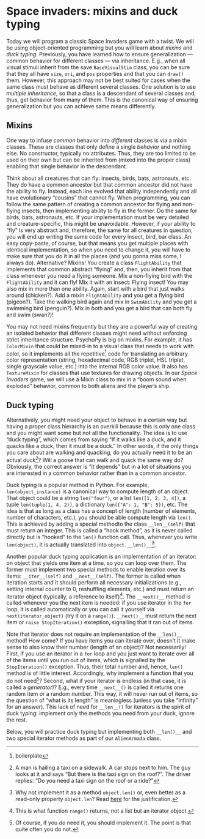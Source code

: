# Space invaders: mixins and duck typing {#seminar-02-05}

Today we will program a classic Space Invaders game with a twist. We will be using object-oriented programming but you will learn about _mixins_ and _duck typing_. Previously, you have learned how to ensure generalization --- common behavior for different classes --- via inheritance. E.g., when all visual stimuli inherit from the save `BaseVisualStim` class, you can be sure that they all have `size`, `ori`, and `pos` properties and that you can `draw()` them. However, this approach may not be best suited for cases when the same class must behave as different several classes. One solution is to use _multiple inheritance_, so that a class is a descendant of several classes and, thus, get behavior from many of them. This is the canonical way of ensuring generalization but you can achieve same means differently.

## Mixins
One way to infuse _common_ behavior into _different_ classes is via a mixin classes. These are classes that only define a single _behavior_ and nothing else. No constructor, typically no attributes. Thus, they are too limited to be used on their own but can be inherited from (mixed into the proper class) enabling that single behavior in the descendant.

Think about all creatures that can fly: insects, birds, bats, astronauts, etc. They do have a common ancestor but that common ancestor did not have the ability to fly. Instead, each line evolved that ability independently and all have evolutionary "cousins" that cannot fly. When programming, you can follow the same pattern of creating a common ancestor for flying and non-flying insects, then implementing ability to fly in the former. Do the same for birds, bats, astronauts, etc. If your implementation must be very detailed and creature-specific, this might be unavoidable. However, if your ability to "fly" is very abstract and, therefore, the same for all creatures in question, you will end up writing the same code for every insect, bird, bar class. An easy copy-paste, of course, but that means you get multiple places with identical implementation, so when you need to change it, you will have to make sure that you do it in all the places (and you gonna miss some, I always do). Alternative? Mixins! You create a class `FlightAbility` that implements that common abstract "flying" and, then, you inherit from that class whenever you need a flying someone. Mix a non-flying bird with the `FlightAbility` and it can fly! Mix it with an insect: Flying insect! You may also mix in more than one ability. Again, start with a bird that just walks around (chicken?). Add a mixin `FlightAbility` and you get a flying bird (pigeon?). Take the walking bird again and mix in `SwimAbility` and you get a swimming bird (penguin?). Mix in _both_ and you get a bird that can both fly and swim (swan?)!

You may not need mixins frequently but they are a powerful way of creating an isolated behavior that different classes might need without enforcing strict inheritance structure. PsychoPy is big on mixins. For example, it has `ColorMixin` that could be mixed-in to a visual class that needs to work with color, so it implements all the repetitive^[boilerplate] code for translating an arbitrary color representation (string, hexadecimal code, RGB triplet, HSL triplet, single grayscale value, etc.) into the internal RGB color value. It also has `TextureMixin` for classes that use textures for drawing objects. In our _Space Invaders_ game, we will use a Mixin class to mix in a "boom sound when exploded" behavior, common to both aliens and the player's ship.

## Duck typing
Alternatively, you might need your object to behave in a certain way but having a proper class hierarchy is an overkill because this is only one class and you might want some but not all the functionality. The idea is to use "duck typing", which comes from saying "If it walks like a duck, and it quacks like a duck, then it must be a duck." In other words, if the only things you care about are walking and quacking, do you actually need it to be an actual duck^[A man is hailing a taxi on a sidewalk. A car stops next to him. The guy looks at it and says "But there is the taxi sign on the roof?". The driver replies: "Do you need a taxi sign on the roof or a ride?"]? Will a goose that can walk and quack the same way do? Obviously, the correct answer is "it depends" but in a lot of situations you are interested in a common behavior rather than in a common ancestor.

Duck typing is a popular method in Python. For example, `len(object_instance)` is a canonical way to compute length of an object. That object could be a string `len("four")`, or a list `len([1, 2, 3, 4])`, a tuple `len(tuple(1, 4, 2))`, a dictionary `len({"A": 1, "B": 5})`, etc. The idea is that as long as a class has a concept of length (number of elements, number of characters, etc.), you should be able compute length via `len()`. This is achieved by adding a special methodto the class `__len__(self)` that must return an integer. This is called a "hook method", as it is never called directly but is "hooked" to the `len()` function call. Thus, whenever you write `len(object)`, it is actually translated into `object.__len()__`^[Why not implement it as a method `object.len()` or, even better as a read-only property `object.len`? Read [here](https://mail.python.org/pipermail/python-3000/2006-November/004643.html) for the justification.].

Another popular duck typing application is an implementation of an iterator: on object that yields one item at a time, so you can loop over them. The former must implement two special methods to enable iteration over its items: `__iter__(self)` and `__next__(self)`. The former is called when iteration starts and it should perform all necessary initializations (e.g., setting internal counter to 0, reshuffling elements, etc.) and must return an iterator object (typically, a reference to itself)^[This is what function `range()` returns, not a list but an iterator object.]. The `__next()__` method is called whenever you the next item is needed: if you use iterator in the `for` loop, it is called automatically or you can call it yourself via `next(iterator_object)` (try it on a `range()`). `__next()__` must  return the next item or `raise StopIteration()` exception, signalling that it ran out of items.

Note that iterator does not require an implementation of the `__len()__` method! How come? If you have items you can iterate over, doesn't it make sense to also know their number (length of an object)? Not necessarily! First, if you use an iterator in a `for` loop and you just want to iterate over all of the items until you run out of items, which is signalled by the `StopIteration()` exception. Thus, their total number and, hence, `len()` method is of little interest. Accordingly, why implement a function that you do not need^[Of course, if you _do_ need it, you should implement it. The point is that quite often you do not.]? Second, what if your iterator is endless (in that case, it is called a _generator_)? E.g., every time `__next__()` is called it returns one random item or a random number. This way, it will never run out of items, so the question of "what is its length" is meaningless (unless you take "infinity" for an answer). This lack of need for `__len__()` for iterators is the spirit of duck typing: implement only the methods you need from your duck, ignore the rest.

Below, you will practice duck typing but implementing both `__len()__` and two special iterator methods as part of our `AlienArmada` class.
